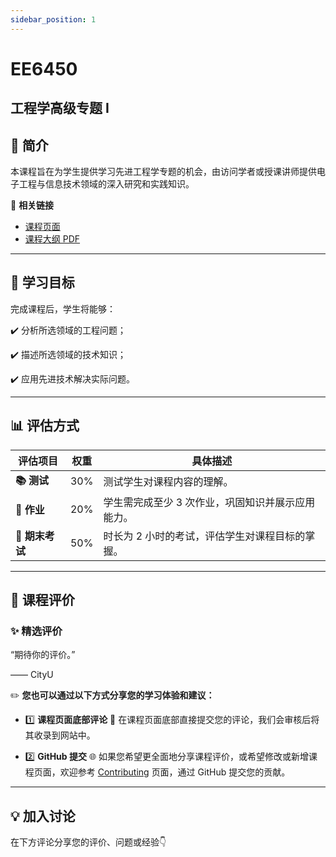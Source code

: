 ```yaml
---
sidebar_position: 1
---
```


# EE6450
## 工程学高级专题 I

## **📘 简介**
本课程旨在为学生提供学习先进工程学专题的机会，由访问学者或授课讲师提供电子工程与信息技术领域的深入研究和实践知识。

🔗 **相关链接**
- [课程页面](https://www.cityu.edu.hk/catalogue/pg/202425/course/EE6450.htm)
- [课程大纲 PDF](https://www.cityu.edu.hk/catalogue/pg/202425/course/EE6450.pdf)

---

## **🎯 学习目标**

完成课程后，学生将能够：

✔️ 分析所选领域的工程问题；

✔️ 描述所选领域的技术知识；

✔️ 应用先进技术解决实际问题。

---

## **📊 评估方式**

| **评估项目**          | **权重** | **具体描述**                                                                                       |
|----------------------|---------|---------------------------------------------------------------------------------------------------|
| **📚 测试**            | 30%     | 测试学生对课程内容的理解。                                                                        |
| **📝 作业**           | 20%     | 学生需完成至少 3 次作业，巩固知识并展示应用能力。                                                  |
| **📖 期末考试**       | 50%     | 时长为 2 小时的考试，评估学生对课程目标的掌握。                                                    |

---

## **💬 课程评价**

### ✨ **精选评价**
<div className={commentStyles.commentBox}>
    <p className={commentStyles.commentText}>
        “期待你的评价。”
    </p>
    <p className={commentStyles.commentAuthor}>—— CityU</p>
</div>

✏️ **您也可以通过以下方式分享您的学习体验和建议：**

- 1️⃣ **课程页面底部评论**
💬 在课程页面底部直接提交您的评论，我们会审核后将其收录到网站中。

- 2️⃣ **GitHub 提交**
🌐 如果您希望更全面地分享课程评价，或希望修改或新增课程页面，欢迎参考 [Contributing](https://penjc.github.io/cityU-navigator/contributing) 页面，通过 GitHub 提交您的贡献。

---

## **💡 加入讨论**

在下方评论分享您的评价、问题或经验👇
<Utterances />
